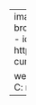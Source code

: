 ---
image: C:\Users\liamc\Desktop\Portfolio\images
about:
  template: broadside
  links: # create buttons
    - icon: linkedin 
      text: LinkedIn
      href: https://www.linkedin.com/in/liam-cummins-32251b1b9/

website:
  title: "Your Title"
  favicon: C:\Users\liamc\Downloads\logos
  navbar:
    title: false
    logo: C:\Users\liamc\Downloads\logos
---